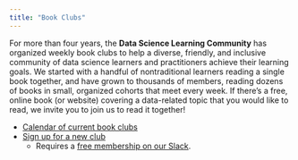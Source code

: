 ```yaml
---
title: "Book Clubs"
---
```


For more than four years, the **Data Science Learning Community** has organized weekly book clubs to help a diverse, friendly, and inclusive community of data science learners and practitioners achieve their learning goals. 
We started with a handful of nontraditional learners reading a single book together, and have grown to thousands of members, reading dozens of books in small, organized cohorts that meet every week. 
If there’s a free, online book (or website) covering a data-related topic that you would like to read, we invite you to join us to read it together!

-   [Calendar of current book clubs](https://r4ds.io/events)
-   [Sign up for a new club](https://r4ds.io/bookclubber)
    -   Requires a [free membership on our Slack](https://r4ds.io/join).
